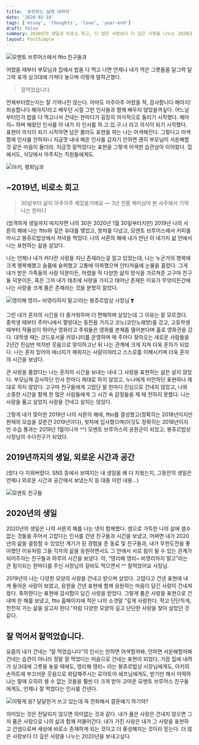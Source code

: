 ```yaml
---
title: '표현하는 삶에 대하여'
date: '2020-02-10'
tags: ['essay', 'thoughts', 'love', 'year-end']
draft: false
summary: 2020년의 생일과 비로소 회고, 더 많은 사랑보다 더 깊은 사랑을 나누는 2020년을 보내고 싶은 마음으로
layout: PostSimple
---
```


![모멘토 브루어스에서 ftto 친구들과](/static/images/blog/ftto.jpg)

어렸을 때부터 부모님과 집에서 밥을 다 먹고 나면 언제나 내가 먹은 그릇들을 달그락 달그락 포개 싱크대에 가져다 놓으며 이렇게 말하곤했다.

> 잘먹었습니다.

언제부터였는지는 잘 기억나진 않는다. 아마도 아주아주 어렸을 적, 감사합니다 해야지! 죄송합니다 해야지!라고 배우던 시절 그런 인사들과 함께 배우지 않았을까싶다. 어느날부터인가 밥을 다 먹고나서 건네는 한마디가 굉장히 의식적으로 들리기 시작했다. 해야지~ 하며 해왔던 인사를 아 내가 이 인사를 하.고.있.구.나 라고 의식이 되기 시작했다. 표현이 의식이 되기 시작하면 남은 몰라도 표현을 하는 나는 어색해진다. 그렇다고 어색함에 인사를 안하자니 지금껏 내내 해온 인사를 갑자기 안하면 괜히 부모님이 서운해할 것 같은 마음이 들더라. 지금껏 잘먹었다는 표현을 그렇게 어색한 습관삼아 이어왔다. 집에서도, 식당에서 마주치는 직원들에게도.

![아키, 평희님과](/static/images/blog/friends.jpeg)

## ~2019년, 비로소 회고

> 30살부터 삶이 아주아주 재밌을거에요
> — 3년 전쯤 재미삼아 본 사주에서 기억나는 한마디

(엄격하게 생일까지 따지자면 나의 30은 2020년 1월 30일부터지만) 2019년 나의 서른의 해에 나는 ftto와 깊은 유대를 맺었고, 왓챠를 다녔고, 모멘토 브루어스에서 커피를 마시고 봉쥬르밥상에서 저녁을 먹었다. 나의 서른의 해에 내가 만난 이 네가지 삶 안에서 나는 표현하는 삶을 살았다.

나는 언제나 내가 커다란 사랑을 지닌 존재라는걸 알고 있었는데, 나는 누군가의 행복에 크게 행복해했고 슬픔에 슬퍼했고 고통에 아파했으며 안타까움에 눈물을 흘렸다. 그게 내가 받은 가족들의 사랑 덕분이든, 어렸을 적 다양한 삶의 방식을 가르쳐준 고구마 친구들 덕분이든, 혹은 그저 내가 태초에 사랑을 가지고 태어난 존재든 이유가 무엇이든간에 나는 사랑을 크게 품은 존재라는 것을 분명히 알았다.

![영리해 영리~ 비영리하지 말고!라는 봉쥬르밥상 사장님 ❣️](/static/images/blog/bonjour.jpeg)

그런 내가 혼자의 시간을 더 즐거워하며 더 편해하며 살았는데 그 이유는 잘 모르겠다. 중학생 때부터 주머니에서 짤랑대는 동전을 가지고 코노(코인노래방)를 갔고, 고등학생 때부터 작품성이 뛰어난 영화라고 주워들은 영화를 본체좀 떨어본다며 홀로 영화관을 갔다. 대학생 때는 코드포서울 커뮤니티를 운영하며 매 주마다 찾아오는 새로운 사람들을 2년간 진심반 억지반 웃음으로 맞이하고난 뒤 나는 관계에 크게 지쳐 더욱 혼자가 되었다. 나는 혼자 있어야 에너지가 채워지는 사람이야라고 스스로를 이해시키며 더욱 혼자의 시간을 보냈다.

큰 사랑을 품었다는 나는 혼자의 시간을 보내는 내내 그 사랑을 표현하는 삶은 살지 않았다. 부모님께 감사하단 인사 한마디 제대로 하지 않았고, 누나에게 미안하단 표현하나 제대로 하지 않았다. 고구마 친구들에게 고맙단 말 한마디 진심으로 건네지 않았고, 나와 소중한 시간을 함께 한 많은 사람들에게 그 시간 속 감정들을 제 때 전하지 못했다. 나는 사랑을 품고 살았지 사랑을 건네고 살지는 않았다.

그렇게 내가 맞이한 2019년 나의 서른의 해에, ftto를 결성했고(정확히는 2018년이지만 현재의 모습을 갖춘건 2019년이다), 왓챠에 입사했으며(이것도 정확히는 2018년이지만 수습 통과는 2019년 1월이니까 ^^) 모멘토 브루어스의 응원군이 되었고, 봉쥬르밥상 사장님의 수다친구가 되었다.

## 2019년까지의 생일, 외로운 시간과 공간

(썼다 다 지워버렸다. SNS 등에서 보여지는 내 생일을 왜 다 지웠는지, 그동안의 생일은 언제나 외로운 시간과 공간에서 보냈는지 등 대충 이런 내용…)

![모멘토 친구들](/static/images/blog/momento-friends.jpeg)

## 2020년의 생일

2020년의 생일은 나의 서른의 해를 나눈 넷이 함께했다. 셈으로 가득한 나의 삶에 셀수 없는 것들을 주어서 고맙다는 인사를 건넨 친구들과 시간을 보냈고, 어쩌면 내가 2020년의 삶을 결정할 수 있었던 계기가 된 경험을 준 동료 및 친구들과, 내가 무한도전을 좋아했던 이유처럼 그들 각자의 삶을 응원하면서도 그 안에서 서로 힘이 될 수 있는 관계가 되어주자는 친구들과 하루의 시간을 보냈다. 아, “영리해 영리~ 비영리하지 말고”라는 큰 힘이되는 한마디를 주신 사장님의 갈비도 먹으면서 ^^ 잘먹었어요 사장님.

2019년의 나는 다양한 모양의 사랑을 건네고 받으며 살았다. 고맙다고 건넨 표현에 내게 돌아온 사랑이 보였고, 응원을 건넨 표현에 함께 응원하는 마음이 담긴 사랑이 건네져왔다. 축하한다는 표현에 감사함이 담긴 사랑을 받았다. 그렇게 품은 사랑을 표현으로 건네며 한 해를 보냈고, ftto 홈페이지에 적은 나의 소갯말 “깊게 사랑한다. 작고 단단하게, 천천히 가는 삶을 살고자 한다.”처럼 다양한 모양의 깊고 단단한 사랑을 찾아 살았던 것 같다.

## 잘 먹어서 잘먹었습니다.

요즘의 내가 건네는 “잘 먹었습니다”의 인사는 안하면 어색할까봐, 안하면 서운해할까봐 건네는 습관이 아니라 정말 잘 먹었다는 마음으로 건네는 표현이 되었다. 가끔 집에 내려가 싱크대에 그릇을 놓을 때에도, 영리해 영리~ 라는 봉쥬르밥상 사장님에게도, 아키의 손하트에 부끄러운 웃음으로 화답해주시는 로야토야 쉐프님에게도, 받기만 해서 어떡하냐는 말에 오히려 셀 수 없는 것들을 훨씬 더 크게 받아 고마운 모멘토 브루어스 친구들에게도, 언제나 잘 먹었다는 인사를 건넨다.

![이렇게 응? 달달한거 쓰고 있는데 꼭 전화해서 결혼얘기 하기야?](/static/images/blog/parents.jpeg)

의미있는 것은 전달되지 않으면 의미없는 것과 같다. 내가 품은 사랑은 건네지 않으면 그저 품은 사랑으로 나의 삶과 함께 저물어간다. 내가 가진 사랑은 내가 그 사랑을 표현하고 건넴으로써 세상에 비로소 존재하게 되는 것이고 더 풍성해지는 것이라 믿는다. 더 많은 사랑보다 더 깊은 사랑을 나누는 2020년을 보내고싶다.
